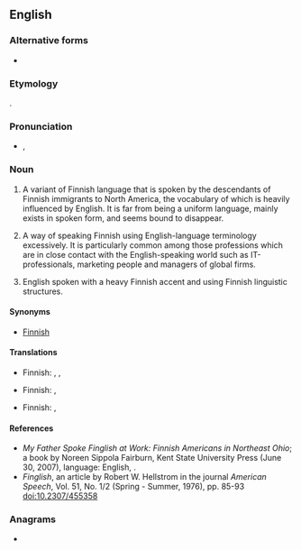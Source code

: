 ==English==
{{wikipedia}}

===Alternative forms===
* {{l|en|Finnglish}}

===Etymology===
{{blend|Finnish|English|lang=en}}.

===Pronunciation===
* {{enPR|fĭng'glĭsh}}, {{IPA|/ˈfɪŋɡlɪʃ/|/ˈfiŋɡlɪʃ/|lang=en}}

===Noun===
{{en-noun|-}}

# {{lb|en|US|regional}} A variant of Finnish language that is spoken by the descendants of Finnish immigrants to North America, the vocabulary of which is heavily influenced by English. It is far from being a uniform language, mainly exists in spoken form, and seems bound to disappear.
# {{lb|en|derogatory}} A way of speaking Finnish using English-language terminology excessively. It is particularly common among those professions which are in close contact with the English-speaking world such as IT-professionals, marketing people and managers of global firms.
# {{lb|en|derogatory}} English spoken with a heavy Finnish accent and using Finnish linguistic structures.

====Synonyms====
* {{sense|variant of Finnish spoken in North America}} {{l|en|American}} [[Finnish]]

====Translations====
{{trans-top|variant of Finnish}}
* Finnish: {{t+|fi|amerikansuomi}}, {{t|fi|fingliska}}, {{t|fi|fingelska}}
{{trans-mid}}
{{trans-bottom}}

{{trans-top|way of speaking Finnish using English terminology}}
* Finnish: {{t|fi|fingliska}}, {{t|fi|fingelska}}
{{trans-mid}}
{{trans-bottom}}

{{trans-top|broken English}}
* Finnish: {{t|fi|fingliska}}, {{t|fi|fingelska}}
{{trans-mid}}
{{trans-bottom}}

====References====
* ''My Father Spoke Finglish at Work: Finnish Americans in Northeast Ohio''; a book by Noreen Sippola Fairburn, Kent State University Press (June 30, 2007), language: English, {{ISBN|978-0873389099}}.
* ''Finglish'', an article by Robert W. Hellstrom in the journal ''American Speech'', Vol. 51, No. 1/2 (Spring - Summer, 1976), pp. 85-93 doi:10.2307/455358

===Anagrams===
* {{anagrams|en|a=fghiilns|fishling}}